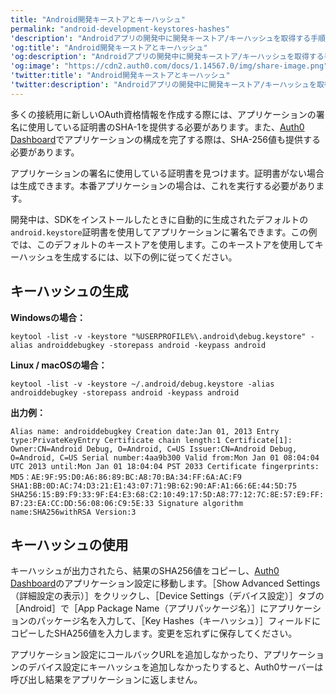```yaml
---
title: "Android開発キーストアとキーハッシュ"
permalink: "android-development-keystores-hashes"
'description': "Androidアプリの開発中に開発キーストア/キーハッシュを取得する手順を説明します。"
'og:title': "Android開発キーストアとキーハッシュ"
'og:description': "Androidアプリの開発中に開発キーストア/キーハッシュを取得する手順を説明します。"
'og:image': "https://cdn2.auth0.com/docs/1.14567.0/img/share-image.png"
'twitter:title': "Android開発キーストアとキーハッシュ"
'twitter:description': "Androidアプリの開発中に開発キーストア/キーハッシュを取得する手順を説明します。"
---
```


多くの接続用に新しい<Tooltip data-tooltip-id="react-containers-DefinitionTooltip-0" href="/docs/ja-jp/glossary?term=oath2" tip="OAuth 2.0: 認可プロトコルとワークフローを定義する認可フレームワーク。" cta="用語集の表示">OAuth</Tooltip>資格情報を作成する際には、アプリケーションの署名に使用している証明書のSHA-1を提供する必要があります。また、[Auth0 Dashboard](https://manage.auth0.com/#)でアプリケーションの構成を完了する際は、SHA-256値も提供する必要があります。

アプリケーションの署名に使用している証明書を見つけます。証明書がない場合は生成できます。本番アプリケーションの場合は、これを実行する必要があります。

開発中は、SDKをインストールしたときに自動的に生成されたデフォルトの`android.keystore`証明書を使用してアプリケーションに署名できます。この例では、このデフォルトのキーストアを使用します。このキーストアを使用してキーハッシュを生成するには、以下の例に従ってください。

## キーハッシュの生成

**Windowsの場合：**

`keytool -list -v -keystore "%USERPROFILE%\.android\debug.keystore" -alias androiddebugkey -storepass android -keypass android`

**Linux / macOSの場合：**

`keytool -list -v -keystore ~/.android/debug.keystore -alias androiddebugkey -storepass android -keypass android`

**出力例：**

`Alias name: androiddebugkey
Creation date:Jan 01, 2013
Entry type:PrivateKeyEntry
Certificate chain length:1
Certificate[1]:
Owner:CN=Android Debug, O=Android, C=US
Issuer:CN=Android Debug, O=Android, C=US
Serial number:4aa9b300
Valid from:Mon Jan 01 08:04:04 UTC 2013 until:Mon Jan 01 18:04:04 PST 2033
Certificate fingerprints:
MD5：AE:9F:95:D0:A6:86:89:BC:A8:70:BA:34:FF:6A:AC:F9
SHA1:BB:0D:AC:74:D3:21:E1:43:07:71:9B:62:90:AF:A1:66:6E:44:5D:75
SHA256:15:B9:F9:33:9F:E4:E3:68:C2:10:49:17:5D:A8:77:12:7C:8E:57:E9:FF:B7:23:EA:CC:DD:56:08:06:C9:5E:33
Signature algorithm name:SHA256withRSA
Version:3`

## キーハッシュの使用

キーハッシュが出力されたら、結果のSHA256値をコピーし、[Auth0 Dashboard](https://manage.auth0.com/#/applications)のアプリケーション設定に移動します。［Show Advanced Settings（詳細設定の表示）］をクリックし、［Device Settings（デバイス設定）］タブの［Android］で［App Package Name（アプリパッケージ名）］にアプリケーションのパッケージ名を入力して、［Key Hashes（キーハッシュ）］フィールドにコピーしたSHA256値を入力します。変更を忘れずに保存してください。

アプリケーション設定にコールバックURLを追加しなかったり、アプリケーションのデバイス設定にキーハッシュを追加しなかったりすると、Auth0サーバーは呼び出し結果をアプリケーションに返しません。